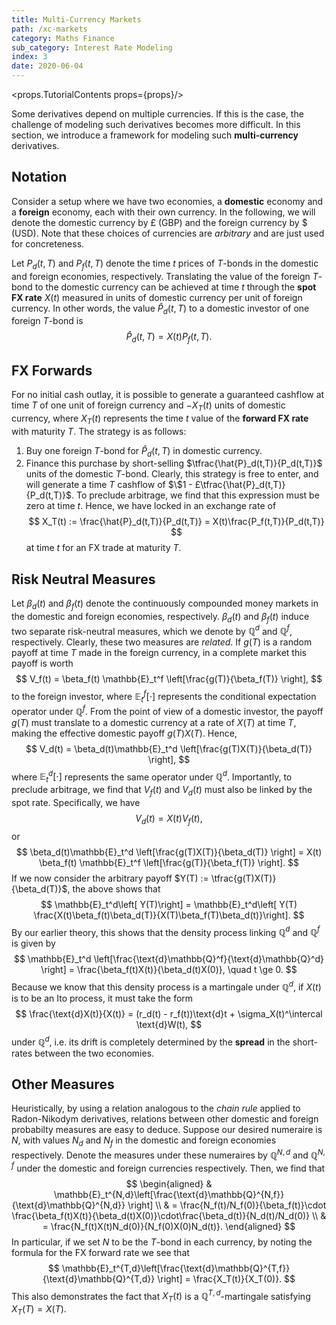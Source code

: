 ```yaml
---
title: Multi-Currency Markets
path: /xc-markets
category: Maths Finance
sub_category: Interest Rate Modeling
index: 3
date: 2020-06-04
---
```


<props.TutorialContents props={props}/>

Some derivatives depend on multiple currencies. If this is the case, the challenge
of modeling such derivatives becomes more difficult. In this section, we
introduce a framework for modeling such **multi-currency** derivatives.

## Notation
Consider a setup where we have two economies, a **domestic** economy and a
**foreign** economy, each with their own currency. In the following, we will
denote the domestic currency by £ (GBP) and the foreign currency by $ (USD). Note
that these choices of currencies are *arbitrary* and are just used for 
concreteness.

Let $P_d(t,T)$ and $P_f(t,T)$ denote the time $t$ prices of $T$-bonds in the 
domestic and foreign economies, respectively. Translating the value of the foreign
$T$-bond to the domestic currency can be achieved at time $t$ through the 
**spot FX rate** $X(t)$ measured in units of domestic currency per unit of
foreign currency. In other words, the value $\hat{P}_d(t,T)$ to a
domestic investor of one foreign $T$-bond is
$$
    \hat{P}_d(t,T) = X(t)P_f(t,T).
$$

## FX Forwards
For no initial cash outlay, it is possible to generate a guaranteed cashflow at 
time $T$ of one unit of foreign currency and $-X_T(t)$ units of domestic currency, 
where $X_T(t)$ represents the time $t$ value of the **forward FX rate** with 
maturity $T$. The strategy is as follows:
1. Buy one foreign $T$-bond for $\hat{P}_d(t,T)$ in domestic currency.
2. Finance this purchase by short-selling $\tfrac{\hat{P}_d(t,T)}{P_d(t,T)}$ 
units of the domestic $T$-bond.
Clearly, this strategy is free to enter, and will generate a time $T$ cashflow
of $\$1 - £\tfrac{\hat{P}_d(t,T)}{P_d(t,T)}$. To preclude arbitrage, we find that this
expression must be zero at time $t$. Hence, we have locked in an exchange rate of
$$
    X_T(t) := \frac{\hat{P}_d(t,T)}{P_d(t,T)} = X(t)\frac{P_f(t,T)}{P_d(t,T)}
$$
at time $t$ for an FX trade at maturity $T$.

## Risk Neutral Measures
Let $\beta_d(t)$ and $\beta_f(t)$ denote the continuously compounded money markets
in the domestic and foreign economies, respectively. $\beta_d(t)$ and $\beta_f(t)$
induce two separate risk-neutral measures, which we denote by $\mathbb{Q}^d$ and
$\mathbb{Q}^f$, respectively. Clearly, these two measures are *related*. If $g(T)$
is a random payoff at time $T$ made in the foreign currency, in a complete market
this payoff is worth
$$
    V_f(t) = \beta_f(t) \mathbb{E}_t^f \left[\frac{g(T)}{\beta_f(T)} \right],
$$
to the foreign investor, where $\mathbb{E}_t^f[\cdot]$ represents the conditional 
expectation operator under $\mathbb{Q}^f$. From the point of view of a domestic 
investor, the payoff $g(T)$ must translate to a domestic currency at a rate of 
$X(T)$ at time $T$, making the effective domestic payoff $g(T)X(T)$. Hence,
$$
    V_d(t) = \beta_d(t)\mathbb{E}_t^d \left[\frac{g(T)X(T)}{\beta_d(T)} \right],
$$
where $\mathbb{E}_t^d[\cdot]$ represents the same operator under $\mathbb{Q}^d$.
Importantly, to preclude arbitrage, we find that $V_f(t)$ and $V_d(t)$ must also
be linked by the spot rate. Specifically, we have
$$
    V_d(t) = X(t)V_f(t),
$$
or
$$
    \beta_d(t)\mathbb{E}_t^d \left[\frac{g(T)X(T)}{\beta_d(T)} \right] = X(t) \beta_f(t) \mathbb{E}_t^f \left[\frac{g(T)}{\beta_f(T)} \right].
$$
If we now consider the arbitrary payoff $Y(T) := \tfrac{g(T)X(T)}{\beta_d(T)}$,
the above shows that
$$
    \mathbb{E}_t^d\left[ Y(T)\right] = \mathbb{E}_t^d\left[ Y(T) \frac{X(t)\beta_f(t)\beta_d(T)}{X(T)\beta_f(T)\beta_d(t)}\right].
$$
By our earlier theory, this shows that the density process linking $\mathbb{Q}^d$
and $\mathbb{Q}^f$ is given by
$$
    \mathbb{E}_t^d \left[\frac{\text{d}\mathbb{Q}^f}{\text{d}\mathbb{Q}^d} \right] = \frac{\beta_f(t)X(t)}{\beta_d(t)X(0)}, \quad t \ge 0.
$$
Because we know that this density process is a martingale under $\mathbb{Q}^d$,
if $X(t)$ is to be an Ito process, it must take the form
$$
    \frac{\text{d}X(t)}{X(t)} = (r_d(t) - r_f(t))\text{d}t + \sigma_X(t)^\intercal \text{d}W(t),
$$
under $\mathbb{Q}^d$, i.e. its drift is completely determined by the **spread**
in the short-rates between the two economies.

## Other Measures
Heuristically, by using a relation analogous to the *chain rule* applied to Radon-Nikodym
derivatives, relations between other domestic and foreign probabilty measures
are easy to deduce. Suppose our desired numeraire is $N$, with values $N_d$ 
and $N_f$ in the domestic and foreign economies respectively. Denote the 
measures under these numeraires by $\mathbb{Q}^{N, d}$ and $\mathbb{Q}^{N, f}$
under the domestic and foreign currencies respectively. Then, we find that
$$
\begin{aligned}
    & \mathbb{E}_t^{N,d}\left[\frac{\text{d}\mathbb{Q}^{N,f}}{\text{d}\mathbb{Q}^{N,d}} \right] \\
    & = \frac{N_f(t)/N_f(0)}{\beta_f(t)}\cdot \frac{\beta_f(t)X(t)}{\beta_d(t)X(0)}\cdot\frac{\beta_d(t)}{N_d(t)/N_d(0)} \\
    & = \frac{N_f(t)X(t)N_d(0)}{N_f(0)X(0)N_d(t)}.
\end{aligned}
$$
In particular, if we set $N$ to be the $T$-bond in each currency, by noting the
formula for the FX forward rate we see that
$$
    \mathbb{E}_t^{T,d}\left[\frac{\text{d}\mathbb{Q}^{T,f}}{\text{d}\mathbb{Q}^{T,d}} \right] = \frac{X_T(t)}{X_T(0)}.
$$
This also demonstrates the fact that $X_T(t)$ is a $\mathbb{Q}^{T,d}$-martingale
satisfying $X_T(T) = X(T)$.